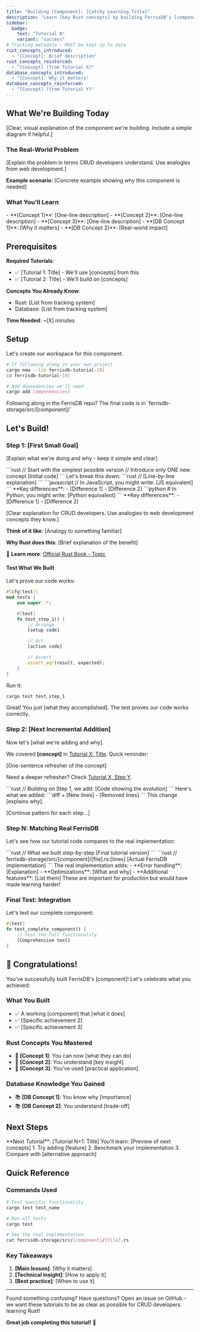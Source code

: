 ```yaml
---
title: "Building [Component]: [Catchy Learning Title]"
description: "Learn [key Rust concepts] by building FerrisDB's [component] from scratch"
sidebar:
  badge:
    text: "Tutorial N"
    variant: "success"
# Tracking metadata - MUST be kept up to date
rust_concepts_introduced:
  - "[Concept]: Brief description"
rust_concepts_reinforced:
  - "[Concept] (from Tutorial X)"
database_concepts_introduced:
  - "[Concept]: Why it matters"
database_concepts_reinforced:
  - "[Concept] (from Tutorial Y)"
---
```


<!--
TUTORIAL TEMPLATE - Building FerrisDB Step by Step

Design Philosophy:
- One component at a time
- One new Rust concept per step
- Test everything as we go
- Compare to familiar languages
- Celebrate progress

IMPORTANT: Final code MUST match real FerrisDB implementation
-->


## What We're Building Today

[Clear, visual explanation of the component we're building. Include a simple diagram if helpful.]

### The Real-World Problem

[Explain the problem in terms CRUD developers understand. Use analogies from web development.]

**Example scenario**: [Concrete example showing why this component is needed]

### What You'll Learn

<CardGrid>
  <Card title="🦀 New Rust Concepts" icon="code">
    - **[Concept 1]**: [One-line description] - **[Concept 2]**: [One-line description] - **[Concept
    3]**: [One-line description]
  </Card>

  <Card title="📚 Database Knowledge" icon="database">
    - **[DB Concept 1]**: [Why it matters] - **[DB Concept 2]**: [Real-world impact]
  </Card>
</CardGrid>

## Prerequisites

<Card title="Before You Start" icon="information">

**Required Tutorials**:

- ✅ [Tutorial 1: Title] - We'll use [concepts] from this
- ✅ [Tutorial 2: Title] - We'll build on [concepts]

**Concepts You Already Know**:

- Rust: [List from tracking system]
- Database: [List from tracking system]

**Time Needed**: ~[X] minutes

</Card>

## Setup

Let's create our workspace for this component:

```bash
# If following along in your own project
cargo new --lib ferrisdb-tutorial-[N]
cd ferrisdb-tutorial-[N]

# Add dependencies we'll need
cargo add [dependencies]
```

<Aside type="tip">
  Following along in the FerrisDB repo? The final code is in `ferrisdb-storage/src/[component]/`
</Aside>

## Let's Build!

### Step 1: [First Small Goal]

[Explain what we're doing and why - keep it simple and clear]

<Tabs>
  <TabItem label="Write This Code">
    ```rust // Start with the simplest possible version // Introduce only ONE new concept [Initial
    code] ```
  </TabItem>

  <TabItem label="Understanding the Code">
    Let's break this down: ```rust // [Line-by-line explanation] ```
  </TabItem>

  <TabItem label="If You Know JavaScript">
    ```javascript // In JavaScript, you might write: [JS equivalent] ``` **Key differences**: -
    [Difference 1] - [Difference 2]
  </TabItem>

  <TabItem label="If You Know Python">
    ```python # In Python, you might write: [Python equivalent] ``` **Key differences**: -
    [Difference 1] - [Difference 2]
  </TabItem>
</Tabs>

<Aside type="note" title="🦀 New Rust Concept: [Concept Name]">

[Clear explanation for CRUD developers. Use analogies to web development concepts they know.]

**Think of it like**: [Analogy to something familiar]

**Why Rust does this**: [Brief explanation of the benefit]

📖 **Learn more**: [Official Rust Book - Topic](https://doc.rust-lang.org/book/ch-xx.html)

</Aside>

#### Test What We Built

Let's prove our code works:

```rust
#[cfg(test)]
mod tests {
    use super::*;

    #[test]
    fn test_step_1() {
        // Arrange
        [setup code]

        // Act
        [action code]

        // Assert
        assert_eq!(result, expected);
    }
}
```

Run it:

```bash
cargo test test_step_1
```

<Aside type="tip" title="✅ Success!">
  Great! You just [what they accomplished]. The test proves our code works correctly.
</Aside>

### Step 2: [Next Incremental Addition]

Now let's [what we're adding and why].

<Aside type="caution" title="📚 Database Concept: [Concept Name]">

We covered **[concept]** in [Tutorial X: Title](link). Quick reminder:

[One-sentence refresher of the concept]

Need a deeper refresher? Check [Tutorial X, Step Y](link).

</Aside>

<Tabs>
  <TabItem label="Evolve Our Code">
    ```rust // Building on Step 1, we add: [Code showing the evolution] ```
  </TabItem>

  <TabItem label="What Changed">
    Here's what we added: ```diff + [New lines] - [Removed lines] ``` This change [explains why].
  </TabItem>
</Tabs>

[Continue pattern for each step...]

### Step N: Matching Real FerrisDB

Let's see how our tutorial code compares to the real implementation:

<Tabs>
  <TabItem label="Our Tutorial Code">
    ```rust // What we built step-by-step [Final tutorial version] ```
  </TabItem>

  <TabItem label="Real FerrisDB Code">
    ```rust // ferrisdb-storage/src/[component]/[file].rs:[lines] [Actual FerrisDB implementation]
    ```
  </TabItem>

  <TabItem label="Key Differences">
    The real implementation adds: - **Error handling**: [Explanation] - **Optimizations**: [What and
    why] - **Additional features**: [List them] These are important for production but would have
    made learning harder!
  </TabItem>
</Tabs>

### Final Test: Integration

Let's test our complete component:

```rust
#[test]
fn test_complete_component() {
    // Test the full functionality
    [Comprehensive test]
}
```

## 🎉 Congratulations!

You've successfully built FerrisDB's [component]! Let's celebrate what you achieved:

### What You Built

- ✅ A working [component] that [what it does]
- ✅ [Specific achievement 2]
- ✅ [Specific achievement 3]

### Rust Concepts You Mastered

- 🦀 **[Concept 1]**: You can now [what they can do]
- 🦀 **[Concept 2]**: You understand [key insight]
- 🦀 **[Concept 3]**: You've used [practical application]

### Database Knowledge You Gained

- 📚 **[DB Concept 1]**: You know why [importance]
- 📚 **[DB Concept 2]**: You understand [trade-off]

## Next Steps

<CardGrid>
  <Card title="Ready for More?" icon="rocket">
    **Next Tutorial**: [Tutorial N+1: Title] You'll learn: [Preview of next concepts]
  </Card>

  <Card title="Practice Challenges" icon="puzzle">
    1. Try adding [feature] 2. Benchmark your implementation 3. Compare with [alternative approach]
  </Card>
</CardGrid>

## Quick Reference

### Commands Used

```bash
# Test specific functionality
cargo test test_name

# Run all tests
cargo test

# See the real implementation
cat ferrisdb-storage/src/[component]/[file].rs
```

### Key Takeaways

1. **[Main lesson]**: [Why it matters]
2. **[Technical insight]**: [How to apply it]
3. **[Best practice]**: [When to use it]

---

<Aside type="note" title="📝 Feedback Welcome!">
  Found something confusing? Have questions? Open an issue on GitHub - we want these tutorials to be
  as clear as possible for CRUD developers learning Rust!
</Aside>

**Great job completing this tutorial!** 🚀
